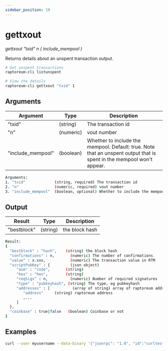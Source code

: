 ```yaml
---
sidebar_position: 19
---
```


# gettxout

*gettxout "txid" n ( include_mempool )*

Returns details about an unspent transaction output.

```bash
# Get unspent transactions
raptoreum-cli listunspent 

# View the details
raptoreum-cli gettxout "txid" 1
```

<!-- <ReactPlayer playing controls url={[
    {src: `${require('./assets/placeholder.webm').default}`, type: 'video/webm'}]} /> -->


## Arguments

| Argument | Type | Description |
|--|--|--|
| "txid" | (string) | The transaction id |
| "n" | (numeric) | vout number |
| "include_mempool" | (boolean) | Whether to include the mempool. Default: true.     Note that an unspent output that is spent in the mempool won't appear. |

```bash
Arguments:
1. "txid"             (string, required) The transaction id
2. "n"                (numeric, required) vout number
3. "include_mempool"  (boolean, optional) Whether to include the mempool. Default: true.     Note that an unspent output that is spent in the mempool won't appear.
```

## Output

| Result | Type | Description |
|--|--|--|
| "bestblock" | (string) | the block hash |

```bash
Result:
{
  "bestblock" : "hash",    (string) the block hash
  "confirmations" : n,       (numeric) The number of confirmations
  "value" : x.xxx,           (numeric) The transaction value in RTM
  "scriptPubKey" : {         (json object)
     "asm" : "code",       (string) 
     "hex" : "hex",        (string) 
     "reqSigs" : n,          (numeric) Number of required signatures
     "type" : "pubkeyhash", (string) The type, eg pubkeyhash
     "addresses" : [          (array of string) array of raptoreum addresses
        "address"     (string) raptoreum address
        ,...
     ]
  },
  "coinbase" : true|false   (boolean) Coinbase or not
}
```


## Examples

```bash
curl --user myusername --data-binary '{"jsonrpc": "1.0", "id":"curltest", "method": "gettxout", "params": ["txid", 1] }' -H 'content-type: text/plain;' http://127.0.0.1:9998/
```
